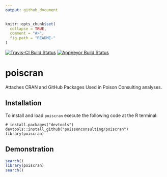 ```yaml
---
output: github_document
---
```


<!-- README.md is generated from README.Rmd. Please edit that file -->

```r
knitr::opts_chunk$set(
  collapse = TRUE,
  comment = "#>",
  fig.path = "README-"
)
```

[![Travis-CI Build Status](https://travis-ci.org/poissonconsulting/poiscran.svg?branch=master)](https://travis-ci.org/poissonconsulting/poiscran)
[![AppVeyor Build Status](https://ci.appveyor.com/api/projects/status/github/poissonconsulting/poiscran?branch=master&svg=true)](https://ci.appveyor.com/project/poissonconsulting/poiscran)

# poiscran

Attaches CRAN and GitHub Packages Used in Poison Consulting analyses.

## Installation

To install and load `poiscran` execute the following code at the R terminal:
```
# install.packages("devtools")
devtools::install_github("poissonconsulting/poiscran")
library(poiscran)
```

## Demonstration
```r
search()
library(poiscran)
search()
```
